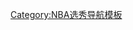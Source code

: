 {{Navbox
| name  = 2013年NBA选秀
| title = [[2013年NBA選秀]]
| state = {{{state|autocollapse}}}
|listclass = hlist
| groupstyle = text·align: center;

| group1 = 第一轮
| list1 =
* [[安东尼·本内特]]
* [[维克多·歐拉迪波|维克托·奥拉迪波]]
* [[奥托·波特]]
* [[科迪·泽勒]]
* [[亚历克斯·莱恩 (篮球运动员)|亚历克斯·莱恩]]
* [[诺伦斯·诺尔]]
* [[班·麥克藍莫]]
* [[肯塔维奥斯·卡德维尔-波普]]
* [[特雷·伯克]]
* [[C·J·麥凱倫|C·J·麦科勒姆]]
* [[麥可·卡特-威廉斯]]
* [[史蒂文·亚当斯]]
* [[凯利·奥利尼克]]
* [[沙巴兹·穆罕默德]]
* [[揚尼斯·阿德托昆博]]
* [[卢卡斯·诺盖拉]]
* [[丹尼斯·施罗德]]
* [[沙恩·拉金]]
* [[谢尔盖·卡拉肖夫]]
* [[托尼·斯内尔]]
* [[戈尔吉·迪恩]]
* [[美臣·普林利]]
* [[所罗门·希尔]]
* [[小蒂姆·哈达威]]
* [[雷吉·布洛克]]
* [[安德烈·罗伯森]]
* [[鲁迪·戈贝尔]]
* [[里维奥·让-查尔斯]]
* [[阿尔奇·古德温]]
* [[内马尼亚·内多维奇]]

| group2 = 第二轮
| list2 =
* [[阿伦·克拉布]]
* [[亞歷克斯·阿比尼斯|亚历克斯·阿夫里内斯]]
* [[卡里克·菲利克斯]]
* [[以赛亚·卡南]]
* [[小格伦·莱斯]]
* [[小雷·麦科勒姆|雷·麦科勒姆]]
* [[托尼·米切尔]]
* [[内特·沃尔特斯]]
* [[杰夫·维希]]
* [[格兰特·杰雷特]]
* [[贾马尔·富兰克林]]
* [[皮埃尔·杰克逊]]
* [[里奇·莱多]]
* [[迈克·穆斯卡拉]]
* [[马科·托多洛维奇]]
* [[埃里克·格林]]
* [[劳尔·内托]]
* [[莱恩·凯利]]
* [[埃瑞克·墨菲|埃里克·墨菲]]
* [[詹姆斯·恩尼斯]]
* [[罗梅罗·奥斯比]]
* [[洛伦佐·布朗]]
* [[科尔顿·艾弗森]]
* [[阿萨兰·卡兹米]]
* [[若弗雷·洛韦尔涅]]
* [[佩顿·西瓦]]
* [[亚历克斯·奥利卡西]]
* [[德肖恩·托马斯]]
* [[博扬·杜布列维奇]]
* [[揚尼斯·提馬|亚尼斯·季马]]

|belowclass = hlist
|below = {{NBA Draft template list}}
}}<noinclude>
{{collapsible option}}
[[Category:NBA选秀导航模板]]
</noinclude>